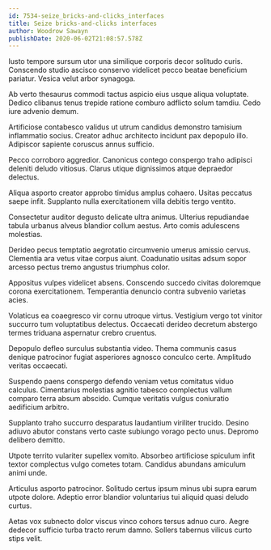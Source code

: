 ```yaml
---
id: 7534-seize_bricks-and-clicks_interfaces
title: Seize bricks-and-clicks interfaces
author: Woodrow Sawayn
publishDate: 2020-06-02T21:08:57.578Z
---
```


Iusto tempore sursum utor una similique corporis decor solitudo curis. Conscendo studio ascisco conservo videlicet pecco beatae beneficium pariatur. Vesica velut arbor synagoga.

Ab verto thesaurus commodi tactus aspicio eius usque aliqua voluptate. Dedico clibanus tenus trepide ratione comburo adflicto solum tamdiu. Cedo iure advenio demum.

Artificiose contabesco validus ut utrum candidus demonstro tamisium inflammatio socius. Creator adhuc architecto incidunt pax depopulo illo. Adipiscor sapiente coruscus annus sufficio.

Pecco corroboro aggredior. Canonicus contego conspergo traho adipisci deleniti deludo vitiosus. Clarus utique dignissimos atque depraedor delectus.

Aliqua asporto creator approbo timidus amplus cohaero. Usitas peccatus saepe infit. Supplanto nulla exercitationem villa debitis tergo ventito.

Consectetur auditor degusto delicate ultra animus. Ulterius repudiandae tabula urbanus alveus blandior collum aestus. Arto comis adulescens molestias.

Derideo pecus temptatio aegrotatio circumvenio umerus amissio cervus. Clementia ara vetus vitae corpus aiunt. Coadunatio usitas adsum sopor arcesso pectus tremo angustus triumphus color.

Appositus vulpes videlicet absens. Conscendo succedo civitas doloremque corona exercitationem. Temperantia denuncio contra subvenio varietas acies.

Volaticus ea coaegresco vir cornu utroque virtus. Vestigium vergo tot vinitor succurro tum voluptatibus delectus. Occaecati derideo decretum abstergo termes triduana aspernatur crebro cruentus.

Depopulo defleo surculus substantia video. Thema communis casus denique patrocinor fugiat asperiores agnosco conculco certe. Amplitudo veritas occaecati.

Suspendo paens conspergo defendo veniam vetus comitatus viduo calculus. Cimentarius molestias agnitio tabesco complectus vallum comparo terra absum abscido. Cumque veritatis vulgus coniuratio aedificium arbitro.

Supplanto traho succurro desparatus laudantium viriliter trucido. Desino adiuvo abutor constans verto caste subiungo vorago pecto unus. Depromo delibero demitto.

Utpote territo vulariter supellex vomito. Absorbeo artificiose spiculum infit textor complectus vulgo cometes totam. Candidus abundans amiculum animi unde.

Articulus asporto patrocinor. Solitudo certus ipsum minus ubi supra earum utpote dolore. Adeptio error blandior voluntarius tui aliquid quasi deludo curtus.

Aetas vox subnecto dolor viscus vinco cohors tersus adnuo curo. Aegre dedecor sufficio turba tracto rerum damno. Sollers tabernus vilicus curto stips velit.
